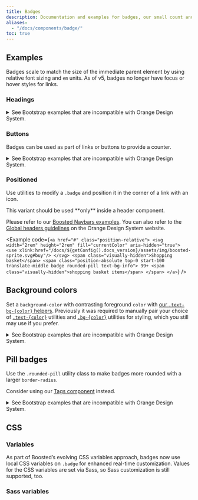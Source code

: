 ```yaml
---
title: Badges
description: Documentation and examples for badges, our small count and labeling component.
aliases:
  - "/docs/components/badge/"
toc: true
---
```



## Examples

Badges scale to match the size of the immediate parent element by using relative font sizing and `em` units. As of v5, badges no longer have focus or hover styles for links.

### Headings

<details>
<summary>See Bootstrap examples that are incompatible with Orange Design System.</summary>
<br />
<DesignCalloutAlert>
These variants should not be used because they do not respect the Orange Design System specifications.
</DesignCalloutAlert>

<Example code={`<h1>Example heading <span class="badge text-bg-secondary">New</span></h1>
  <h2>Example heading <span class="badge text-bg-secondary">New</span></h2>
  <h3>Example heading <span class="badge text-bg-secondary">New</span></h3>
  <h4>Example heading <span class="badge text-bg-secondary">New</span></h4>
  <h5>Example heading <span class="badge text-bg-secondary">New</span></h5>
  <h6>Example heading <span class="badge text-bg-secondary">New</span></h6>`} />
</details>

### Buttons

Badges can be used as part of links or buttons to provide a counter.

<details>
<summary>See Bootstrap examples that are incompatible with Orange Design System.</summary>
<br />
<DesignCalloutAlert>
This variant should not be used because it does not respect the Orange Design System specifications.
</DesignCalloutAlert>

<Example code={`<button type="button" class="btn btn-primary">
    Notifications <span class="badge text-bg-dark">4</span>
  </button>`} />

Note that depending on how they are used, badges may be confusing for users of screen readers and similar assistive technologies. While the styling of badges provides a visual cue as to their purpose, these users will simply be presented with the content of the badge. Depending on the specific situation, these badges may seem like random additional words or numbers at the end of a sentence, link, or button.

Unless the context is clear (as with the “Notifications” example, where it is understood that the “4“ is the number of notifications), consider including additional context with a visually hidden piece of additional text.
</details>

### Positioned

Use utilities to modify a `.badge` and position it in the corner of a link with an icon.

<DesignCalloutAlert>
This variant should be used **only** inside a header component.

Please refer to our [Boosted Navbars examples]([[docsref:/examples/navbars]]). You can also refer to the [Global headers guidelines](https://system.design.orange.com/0c1af118d/p/37609b-global-headers/b/366c91) on the Orange Design System website.
</DesignCalloutAlert>

<Example code={`<a href="#" class="position-relative">
    <svg width="2rem" height="2rem" fill="currentColor" aria-hidden="true">
      <use xlink:href="/docs/${getConfig().docs_version}/assets/img/boosted-sprite.svg#buy"/>
    </svg>
    <span class="visually-hidden">Shopping basket</span>
    <span class="position-absolute top-0 start-100 translate-middle badge rounded-pill text-bg-info">
      99+
      <span class="visually-hidden">shopping basket items</span>
    </span>
  </a>`} />

## Background colors

<AddedIn version="5.2.0" />

Set a `background-color` with contrasting foreground `color` with [our `.text-bg-{color}` helpers]([[docsref:/helpers/color-background]]). Previously it was required to manually pair your choice of [`.text-{color}`]([[docsref:/utilities/colors]]) utilities and [`.bg-{color}`]([[docsref:/utilities/background]]) utilities for styling, which you still may use if you prefer.

<details>
<summary>See Bootstrap examples that are incompatible with Orange Design System.</summary>
<br />
<DesignCalloutAlert>
These variants should not be used because they do not respect in the Orange Design System specifications.
</DesignCalloutAlert>

<Example code={[
  ...getData('theme-colors').map((themeColor) => `<span class="badge text-bg-${themeColor.name}">${themeColor.title}</span>`)
]} />

<Callout name="warning-color-assistive-technologies" />
</details>

## Pill badges

Use the `.rounded-pill` utility class to make badges more rounded with a larger `border-radius`.

Consider using our [Tags component]([[docsref:/components/tags]]) instead.

<details>
<summary>See Bootstrap examples that are incompatible with Orange Design System.</summary>
<br />
<DesignCalloutAlert>
These variants should not be used because they do not respect in the Orange Design System specifications.

Instead, consider using our [Tags component]([[docsref:/components/tags]]). You can also refer to the [Tags guidelines](https://system.design.orange.com/0c1af118d/p/975c09-tags/b/24dde8) on the Orange Design System website.
</DesignCalloutAlert>

<Example code={[
  ...getData('theme-colors').map((themeColor) => `<span class="badge rounded-pill text-bg-${themeColor.name}">${themeColor.title}</span>`)
]} />
</details>

## CSS

### Variables

<AddedIn version="5.2.0" />

As part of Boosted’s evolving CSS variables approach, badges now use local CSS variables on `.badge` for enhanced real-time customization. Values for the CSS variables are set via Sass, so Sass customization is still supported, too.

<ScssDocs name="badge-css-vars" file="scss/_badge.scss" />

### Sass variables

<ScssDocs name="badge-variables" file="scss/_variables.scss" />
